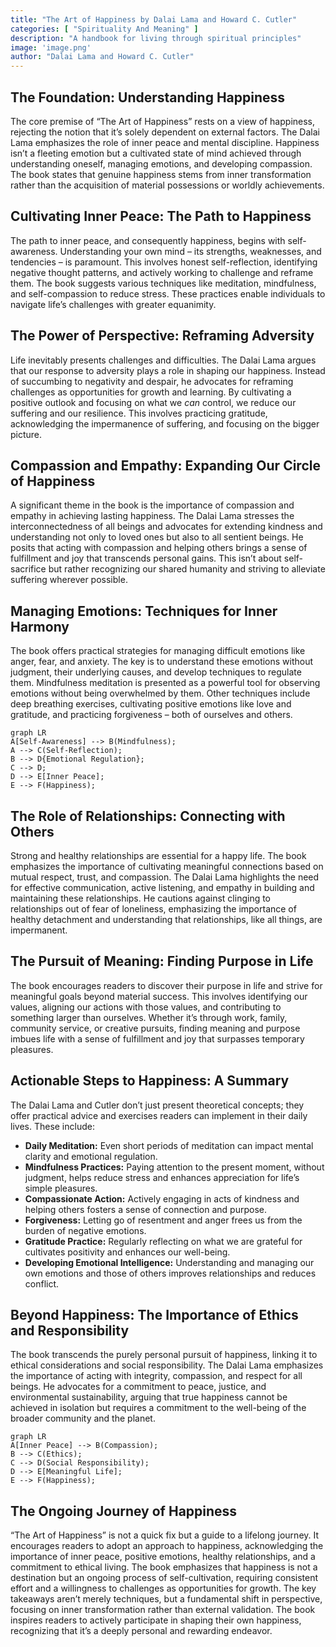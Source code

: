```yaml
---
title: "The Art of Happiness by Dalai Lama and Howard C. Cutler"
categories: [ "Spirituality And Meaning" ]
description: "A handbook for living through spiritual principles"
image: 'image.png'
author: "Dalai Lama and Howard C. Cutler"
---
```

## The Foundation: Understanding Happiness

The core premise of "The Art of Happiness" rests on a view of happiness, rejecting the notion that it's solely dependent on external factors. The Dalai Lama emphasizes the role of inner peace and mental discipline. Happiness isn't a fleeting emotion but a cultivated state of mind achieved through understanding oneself, managing emotions, and developing compassion. The book states that genuine happiness stems from inner transformation rather than the acquisition of material possessions or worldly achievements.

## Cultivating Inner Peace: The Path to Happiness

The path to inner peace, and consequently happiness, begins with self-awareness. Understanding your own mind – its strengths, weaknesses, and tendencies – is paramount. This involves honest self-reflection, identifying negative thought patterns, and actively working to challenge and reframe them.  The book suggests various techniques like meditation, mindfulness, and self-compassion to reduce stress.  These practices enable individuals to navigate life's challenges with greater equanimity.

## The Power of Perspective: Reframing Adversity

Life inevitably presents challenges and difficulties. The Dalai Lama argues that our response to adversity plays a role in shaping our happiness. Instead of succumbing to negativity and despair, he advocates for reframing challenges as opportunities for growth and learning. By cultivating a positive outlook and focusing on what we *can* control, we reduce our suffering and our resilience. This involves practicing gratitude, acknowledging the impermanence of suffering, and focusing on the bigger picture.

## Compassion and Empathy: Expanding Our Circle of Happiness

A significant theme in the book is the importance of compassion and empathy in achieving lasting happiness.  The Dalai Lama stresses the interconnectedness of all beings and advocates for extending kindness and understanding not only to loved ones but also to all sentient beings.  He posits that acting with compassion and helping others brings a sense of fulfillment and joy that transcends personal gains.  This isn't about self-sacrifice but rather recognizing our shared humanity and striving to alleviate suffering wherever possible.


## Managing Emotions: Techniques for Inner Harmony

The book offers practical strategies for managing difficult emotions like anger, fear, and anxiety.  The key is to understand these emotions without judgment, their underlying causes, and develop techniques to regulate them.  Mindfulness meditation is presented as a powerful tool for observing emotions without being overwhelmed by them.  Other techniques include deep breathing exercises, cultivating positive emotions like love and gratitude, and practicing forgiveness – both of ourselves and others.

```mermaid
graph LR
A[Self-Awareness] --> B(Mindfulness);
A --> C(Self-Reflection);
B --> D{Emotional Regulation};
C --> D;
D --> E[Inner Peace];
E --> F(Happiness);
```

## The Role of Relationships: Connecting with Others

Strong and healthy relationships are essential for a happy life.  The book emphasizes the importance of cultivating meaningful connections based on mutual respect, trust, and compassion.  The Dalai Lama highlights the need for effective communication, active listening, and empathy in building and maintaining these relationships.  He cautions against clinging to relationships out of fear of loneliness, emphasizing the importance of healthy detachment and understanding that relationships, like all things, are impermanent.

##  The Pursuit of Meaning: Finding Purpose in Life

The book encourages readers to discover their purpose in life and strive for meaningful goals beyond material success.  This involves identifying our values, aligning our actions with those values, and contributing to something larger than ourselves.  Whether it's through work, family, community service, or creative pursuits, finding meaning and purpose imbues life with a sense of fulfillment and joy that surpasses temporary pleasures.

## Actionable Steps to Happiness: A Summary

The Dalai Lama and Cutler don't just present theoretical concepts; they offer practical advice and exercises readers can implement in their daily lives. These include:

* **Daily Meditation:** Even short periods of meditation can impact mental clarity and emotional regulation.
* **Mindfulness Practices:**  Paying attention to the present moment, without judgment, helps reduce stress and enhances appreciation for life's simple pleasures.
* **Compassionate Action:**  Actively engaging in acts of kindness and helping others fosters a sense of connection and purpose.
* **Forgiveness:** Letting go of resentment and anger frees us from the burden of negative emotions.
* **Gratitude Practice:** Regularly reflecting on what we are grateful for cultivates positivity and enhances our well-being.
* **Developing Emotional Intelligence:** Understanding and managing our own emotions and those of others improves relationships and reduces conflict.


##  Beyond Happiness: The Importance of Ethics and Responsibility

The book transcends the purely personal pursuit of happiness, linking it to ethical considerations and social responsibility.  The Dalai Lama emphasizes the importance of acting with integrity, compassion, and respect for all beings.  He advocates for a commitment to peace, justice, and environmental sustainability, arguing that true happiness cannot be achieved in isolation but requires a commitment to the well-being of the broader community and the planet.

```mermaid
graph LR
A[Inner Peace] --> B(Compassion);
B --> C(Ethics);
C --> D(Social Responsibility);
D --> E[Meaningful Life];
E --> F(Happiness);
```

## The Ongoing Journey of Happiness

"The Art of Happiness" is not a quick fix but a guide to a lifelong journey. It encourages readers to adopt an approach to happiness, acknowledging the importance of inner peace, positive emotions, healthy relationships, and a commitment to ethical living. The book emphasizes that happiness is not a destination but an ongoing process of self-cultivation, requiring consistent effort and a willingness to challenges as opportunities for growth. The key takeaways aren't merely techniques, but a fundamental shift in perspective, focusing on inner transformation rather than external validation. The book inspires readers to actively participate in shaping their own happiness, recognizing that it's a deeply personal and rewarding endeavor.

